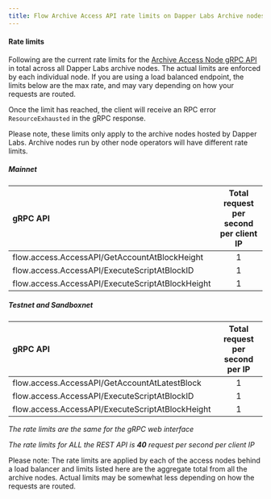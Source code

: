 ```yaml
---
title: Flow Archive Access API rate limits on Dapper Labs Archive nodes
---
```


#### Rate limits

Following are the current rate limits for the [Archive Access Node gRPC API](archive-access-api) in total across all Dapper Labs archive nodes. The actual limits are enforced by each individual node. If you are using a load balanced endpoint, the limits below are the max rate, and may vary depending on how your requests are routed.

Once the limit has reached, the client will receive an RPC error `ResourceExhausted` in the gRPC response.

Please note, these limits only apply to the archive nodes hosted by Dapper Labs. Archive nodes run by other node operators will have different rate limits.

##### Mainnet

|                 gRPC API                             | Total request per second per client IP        |
|:-----------------------------------------------------|:---------------------------------------------:|
| flow.access.AccessAPI/GetAccountAtBlockHeight        |                   1                           |
| flow.access.AccessAPI/ExecuteScriptAtBlockID         |                   1                           |
| flow.access.AccessAPI/ExecuteScriptAtBlockHeight     |                   1                           |


##### Testnet and Sandboxnet

|                 gRPC API                             | Total request per second per IP               |
|:-----------------------------------------------------|:---------------------------------------------:|
| flow.access.AccessAPI/GetAccountAtLatestBlock        |                   1                           |
| flow.access.AccessAPI/ExecuteScriptAtBlockID         |                   1                           |
| flow.access.AccessAPI/ExecuteScriptAtBlockHeight     |                   1                           |

_The rate limits are the same for the gRPC web interface_

_The rate limits for ALL the REST API is **40** request per second per client IP_

Please note: The rate limits are applied by each of the access nodes behind a load balancer and limits listed here are the aggregate total from all the archive nodes. Actual limits may be somewhat less depending on how the requests are routed.
